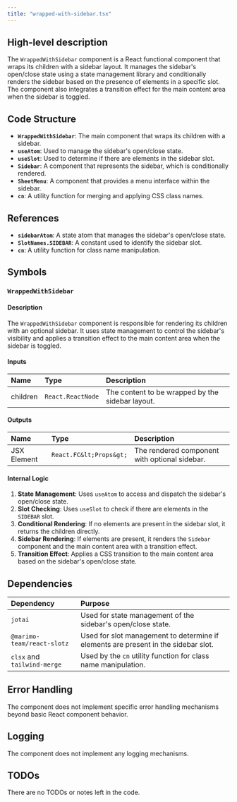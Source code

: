 ```yaml
---
title: "wrapped-with-sidebar.tsx"
---
```


## High-level description

The `WrappedWithSidebar` component is a React functional component that wraps its children with a sidebar layout. It manages the sidebar's open/close state using a state management library and conditionally renders the sidebar based on the presence of elements in a specific slot. The component also integrates a transition effect for the main content area when the sidebar is toggled.

## Code Structure

- **`WrappedWithSidebar`**: The main component that wraps its children with a sidebar.
- **`useAtom`**: Used to manage the sidebar's open/close state.
- **`useSlot`**: Used to determine if there are elements in the sidebar slot.
- **`Sidebar`**: A component that represents the sidebar, which is conditionally rendered.
- **`SheetMenu`**: A component that provides a menu interface within the sidebar.
- **`cn`**: A utility function for merging and applying CSS class names.

## References

- **`sidebarAtom`**: A state atom that manages the sidebar's open/close state.
- **`SlotNames.SIDEBAR`**: A constant used to identify the sidebar slot.
- **`cn`**: A utility function for class name manipulation.

## Symbols

### `WrappedWithSidebar`
#### Description
The `WrappedWithSidebar` component is responsible for rendering its children with an optional sidebar. It uses state management to control the sidebar's visibility and applies a transition effect to the main content area when the sidebar is toggled.

#### Inputs
| Name     | Type            | Description          |
|:---------|:----------------|:---------------------|
| children | `React.ReactNode` | The content to be wrapped by the sidebar layout. |

#### Outputs
| Name     | Type            | Description          |
|:---------|:----------------|:---------------------|
| JSX Element | `React.FC&lt;Props&gt;` | The rendered component with optional sidebar. |

#### Internal Logic
1. **State Management**: Uses `useAtom` to access and dispatch the sidebar's open/close state.
2. **Slot Checking**: Uses `useSlot` to check if there are elements in the `SIDEBAR` slot.
3. **Conditional Rendering**: If no elements are present in the sidebar slot, it returns the children directly.
4. **Sidebar Rendering**: If elements are present, it renders the `Sidebar` component and the main content area with a transition effect.
5. **Transition Effect**: Applies a CSS transition to the main content area based on the sidebar's open/close state.

## Dependencies

| Dependency | Purpose |
|:-----------|:--------|
| `jotai` | Used for state management of the sidebar's open/close state. |
| `@marimo-team/react-slotz` | Used for slot management to determine if elements are present in the sidebar slot. |
| `clsx` and `tailwind-merge` | Used by the `cn` utility function for class name manipulation. |

## Error Handling

The component does not implement specific error handling mechanisms beyond basic React component behavior.

## Logging

The component does not implement any logging mechanisms.

## TODOs

There are no TODOs or notes left in the code.